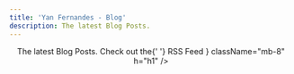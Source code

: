 ```yaml
---
title: 'Yan Fernandes - Blog'
description: The latest Blog Posts.
---
```



<div className="md:container">
  <div className="flex flex-col items-center content-center text-center my-10">
    <Header
      title="Blog"
      description={
        <>
          The latest Blog Posts. Check out the{' '}
          <Link href="/rss.xml" className="text-primary hover:underline">
            RSS Feed
          </Link>
        </>
      }
      className="mb-8"
      h="h1"
    />
  </div>
  <BlogIndex />
</div>
